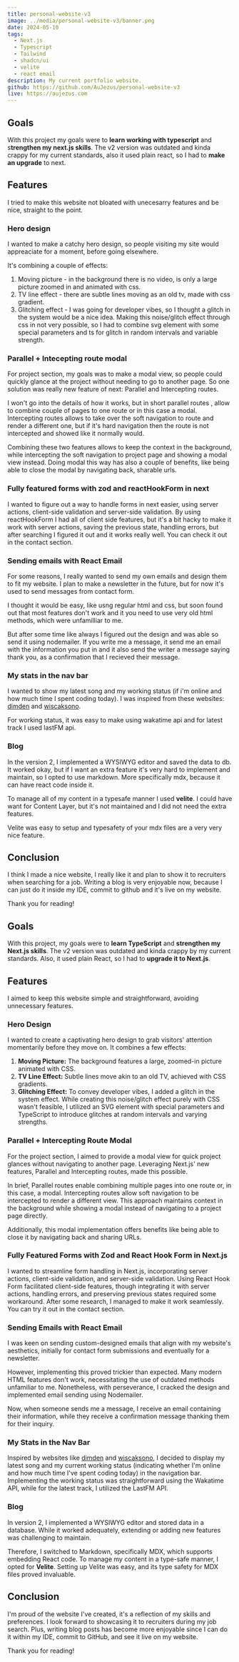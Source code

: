 ```yaml
---
title: personal-website-v3
image: ../media/personal-website-v3/banner.png
date: 2024-05-10
tags:
  - Next.js
  - Typescript
  - Tailwind
  - shadcn/ui
  - velite
  - react email
description: My current portfolio website.
github: https://github.com/AuJezus/personal-website-v3
live: https://aujezus.com
---
```


## Goals

With this project my goals were to **learn working with typescript** and s**trengthen my next.js skills**. The v2 version was outdated and kinda crappy for my current standards, also it used plain react, so I had to **make an upgrade** to next.

## Features

I tried to make this website not bloated with unecesarry features and be nice, straight to the point.

### Hero design

I wanted to make a catchy hero design, so people visiting my site would appreaciate for a moment, before going elsewhere.

It's combining a couple of effects:

1. Moving picture - in the background there is no video, is only a large picture zoomed in and animated with css.
2. TV line effect - there are subtle lines moving as an old tv, made with css gradient.
3. Glitching effect - I was going for developer vibes, so I thought a glitch in the system would be a nice idea. Making this noise/glitch effect through css in not very possible, so I had to combine svg element with some special parameters and ts for glitch in random intervals and variable strength.

### Parallel + Intecepting route modal

For project section, my goals was to make a modal view, so people could quickly glance at the project without needing to go to another page. So one solution was really new feature of next: Parallel and Intercepting routes.

I won't go into the details of how it works, but in short parallel routes , allow to combine couple of pages to one route or in this case a modal. Intercepting routes allows to take over the soft navigation to route and render a different one, but if it's hard navigation then the route is not intercepted and showed like it normally would.

Combining these two features allows to keep the context in the background, while intercepting the soft navigation to project page and showing a modal view instead. Doing modal this way has also a couple of benefits, like being able to close the modal by navigating back, sharable urls.

### Fully featured forms with zod and reactHookForm in next

I wanted to figure out a way to handle forms in next easier, using server actions, client-side validation and server-side validation. By using reactHookForm I had all of client side features, but it's a bit hacky to make it work with server actions, saving the previous state, handling errors, but after searching I figured it out and it works really well. You can check it out in the contact section.

### Sending emails with React Email

For some reasons, I really wanted to send my own emails and design them to fit my website. I plan to make a newsletter in the future, but for now it's used to send messages from contact form.

I thought it would be easy, like usng regular html and css, but soon found out that most features don't work and it you need to use very old html methods, which were unfamilliar to me.

But after some time like always I figured out the design and was able so send it using nodemailer. If you write me a message, it send me an email with the information you put in and it also send the writer a message saying thank you, as a confirmation that I recieved their message.

### My stats in the nav bar

I wanted to show my latest song and my working status (if i'm online and how much time I spent coding today). I was inspired from these websites: [dimden](https://dimden.dev/) and [wiscaksono](https://wiscaksono.com/).

For working status, it was easy to make using wakatime api and for latest track I used lastFM api.

### Blog

In the version 2, I implemented a WYSIWYG editor and saved the data to db. It worked okay, but if I want an extra feature it's very hard to implement and maintain, so I opted to use markdown. More specifically mdx, because it can have react code inside it.

To manage all of my content in a typesafe manner I used **velite**. I could have want for Content Layer, but it's not maintained and I did not need the extra features.

Velite was easy to setup and typesafety of your mdx files are a very very nice feature.

## Conclusion

I think I made a nice website, I really like it and plan to show it to recruiters when searching for a job. Writing a blog is very enjoyable now, because I can just do it inside my IDE, commit to github and it's live on my website.

Thank you for reading!

## Goals

With this project, my goals were to **learn TypeScript** and **strengthen my Next.js skills**. The v2 version was outdated and kinda crappy by my current standards. Also, it used plain React, so I had to **upgrade it to Next.js**.

## Features

I aimed to keep this website simple and straightforward, avoiding unnecessary features.

### Hero Design

I wanted to create a captivating hero design to grab visitors' attention momentarily before they move on. It combines a few effects:

1. **Moving Picture:** The background features a large, zoomed-in picture animated with CSS.
2. **TV Line Effect:** Subtle lines move akin to an old TV, achieved with CSS gradients.
3. **Glitching Effect:** To convey developer vibes, I added a glitch in the system effect. While creating this noise/glitch effect purely with CSS wasn't feasible, I utilized an SVG element with special parameters and TypeScript to introduce glitches at random intervals and varying strengths.

### Parallel + Intercepting Route Modal

For the project section, I aimed to provide a modal view for quick project glances without navigating to another page. Leveraging Next.js' new features, Parallel and Intercepting routes, made this possible.

In brief, Parallel routes enable combining multiple pages into one route or, in this case, a modal. Intercepting routes allow soft navigation to be intercepted to render a different view. This approach maintains context in the background while showing a modal instead of navigating to a project page directly.

Additionally, this modal implementation offers benefits like being able to close it by navigating back and sharing URLs.

### Fully Featured Forms with Zod and React Hook Form in Next.js

I wanted to streamline form handling in Next.js, incorporating server actions, client-side validation, and server-side validation. Using React Hook Form facilitated client-side features, though integrating it with server actions, handling errors, and preserving previous states required some workaround. After some research, I managed to make it work seamlessly. You can try it out in the contact section.

### Sending Emails with React Email

I was keen on sending custom-designed emails that align with my website's aesthetics, initially for contact form submissions and eventually for a newsletter.

However, implementing this proved trickier than expected. Many modern HTML features don't work, necessitating the use of outdated methods unfamiliar to me. Nonetheless, with perseverance, I cracked the design and implemented email sending using Nodemailer.

Now, when someone sends me a message, I receive an email containing their information, while they receive a confirmation message thanking them for their inquiry.

### My Stats in the Nav Bar

Inspired by websites like [dimden](https://dimden.dev/) and [wiscaksono](https://wiscaksono.com/), I decided to display my latest song and my current working status (indicating whether I'm online and how much time I've spent coding today) in the navigation bar. Implementing the working status was straightforward using the Wakatime API, while for the latest track, I utilized the LastFM API.

### Blog

In version 2, I implemented a WYSIWYG editor and stored data in a database. While it worked adequately, extending or adding new features was challenging to maintain.

Therefore, I switched to Markdown, specifically MDX, which supports embedding React code. To manage my content in a type-safe manner, I opted for **Velite**. Setting up Velite was easy, and its type safety for MDX files proved invaluable.

## Conclusion

I'm proud of the website I've created, it's a reflection of my skills and preferences. I look forward to showcasing it to recruiters during my job search. Plus, writing blog posts has become more enjoyable since I can do it within my IDE, commit to GitHub, and see it live on my website.

Thank you for reading!
